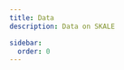 ```yaml
---
title: Data
description: Data on SKALE

sidebar:
  order: 0
---
```




<CardGrid>
	<LinkCard
		title="Dune"
		href="/builders/tools/data/dune"
		description="SKALE Network data on Dune dashboards"
	/>
	<LinkCard
		title="Subsquid"
		href="/builders/tools/data/subsquid"
		description="Query node framework"
	/>
	<LinkCard
		title="The Graph"
		href="/builders/tools/data/the-graph"
		description="Indexing protocol"
	/>
</CardGrid>
